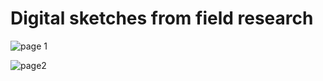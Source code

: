 # Digital sketches from field research

![page 1](https://cdn.glitch.global/e9a14532-952f-41d5-a8f2-de28e52b377a/Letter%20-%207.png?v=1727194261865)

![page2](https://cdn.glitch.global/e9a14532-952f-41d5-a8f2-de28e52b377a/Letter%20-%208.png?v=1727194243106)
